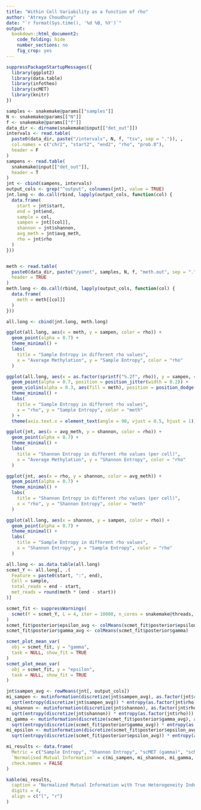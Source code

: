 ```yaml
---
title: "Within Cell Variability as a function of rho"
author: "Atreya Choudhury"
date: "`r format(Sys.time(), '%d %B, %Y')`"
output:
  bookdown::html_document2:
    code_folding: hide
    number_sections: no
    fig_crop: yes
---
```


```r
suppressPackageStartupMessages({
  library(ggplot2)
  library(data.table)
  library(infotheo)
  library(scMET)
  library(knitr)
})
```

```r
samples <- snakemake@params[["samples"]]
N <- snakemake@params[["N"]]
f <- snakemake@params[["f"]]
data_dir <- dirname(snakemake@input[["det_out"]])
intervals <- read.table(
  paste0(data_dir, paste("/intervals", N, f, "tsv", sep = ".")), ,
  col.names = c("chr2", "start2", "end2", "rho", "prob.0"),
  header = F
)
sampens <- read.table(
  snakemake@input[["det_out"]],
  header = T
)
jnt <- cbind(sampens, intervals)
output_cols <- grep("^output", colnames(jnt), value = TRUE)
jnt.long <- do.call(rbind, lapply(output_cols, function(col) {
  data.frame(
    start = jnt$start,
    end = jnt$end,
    sample = col,
    sampen = jnt[[col]],
    shannon = jnt$shannon,
    avg_meth = jnt$avg_meth,
    rho = jnt$rho
  )
}))


meth <- read.table(
  paste0(data_dir, paste("/yamet", samples, N, f, "meth.out", sep = ".")),
  header = TRUE
)
meth.long <- do.call(rbind, lapply(output_cols, function(col) {
  data.frame(
    meth = meth[[col]]
  )
}))

all.long <- cbind(jnt.long, meth.long)

ggplot(all.long, aes(x = meth, y = sampen, color = rho)) +
  geom_point(alpha = 0.7) +
  theme_minimal() +
  labs(
    title = "Sample Entropy in different rho values",
    x = "Average Methylation", y = "Sample Entropy", color = "rho"
  )

ggplot(all.long, aes(x = as.factor(sprintf("%.2f", rho)), y = sampen, color = meth)) +
  geom_point(alpha = 0.7, position = position_jitter(width = 0.2)) +
  geom_violin(alpha = 0.3, aes(fill = meth), position = position_dodge(0.8)) +
  theme_minimal() +
  labs(
    title = "Sample Entropy in different rho values",
    x = "rho", y = "Sample Entropy", color = "meth"
  ) +
  theme(axis.text.x = element_text(angle = 90, vjust = 0.5, hjust = 1))

ggplot(jnt, aes(x = avg_meth, y = shannon, color = rho)) +
  geom_point(alpha = 0.7) +
  theme_minimal() +
  labs(
    title = "Shannon Entropy in different rho values (per cell)",
    x = "Average Methylation", y = "Shannon Entropy", color = "rho"
  )

ggplot(jnt, aes(x = rho, y = shannon, color = avg_meth)) +
  geom_point(alpha = 0.7) +
  theme_minimal() +
  labs(
    title = "Shannon Entropy in different rho values (per cell)",
    x = "rho", y = "Shannon Entropy", color = "meth"
  )

ggplot(all.long, aes(x = shannon, y = sampen, color = rho)) +
  geom_point(alpha = 0.7) +
  theme_minimal() +
  labs(
    title = "Sample Entropy in different rho values",
    x = "Shannon Entropy", y = "Sample Entropy", color = "rho"
  )
```

```r
all.long <- as.data.table(all.long)
scmet_Y <- all.long[, .(
  Feature = paste0(start, ":", end),
  Cell = sample,
  total_reads = end - start,
  met_reads = round(meth * (end - start))
)]

scmet_fit <- suppressWarnings(
  scmet(Y = scmet_Y, L = 4, iter = 10000, n_cores = snakemake@threads, seed = 42)
)
scmet_fit$posterior$epsilon_avg <- colMeans(scmet_fit$posterior$epsilon)
scmet_fit$posterior$gamma_avg <- colMeans(scmet_fit$posterior$gamma)
```

```r
scmet_plot_mean_var(
  obj = scmet_fit, y = "gamma",
  task = NULL, show_fit = TRUE
)
scmet_plot_mean_var(
  obj = scmet_fit, y = "epsilon",
  task = NULL, show_fit = TRUE
)
```

```r
jnt$sampen_avg <- rowMeans(jnt[, output_cols])
mi_sampen <- mutinformation(discretize(jnt$sampen_avg), as.factor(jnt$rho)) /
  sqrt(entropy(discretize(jnt$sampen_avg)) * entropy(as.factor(jnt$rho)))
mi_shannon <- mutinformation(discretize(jnt$shannon), as.factor(jnt$rho)) /
  sqrt(entropy(discretize(jnt$shannon)) * entropy(as.factor(jnt$rho)))
mi_gamma <- mutinformation(discretize(scmet_fit$posterior$gamma_avg), as.factor(jnt$rho)) /
  sqrt(entropy(discretize(scmet_fit$posterior$gamma_avg)) * entropy(as.factor(jnt$rho)))
mi_epsilon <- mutinformation(discretize(scmet_fit$posterior$epsilon_avg), as.factor(jnt$rho)) /
  sqrt(entropy(discretize(scmet_fit$posterior$epsilon_avg)) * entropy(as.factor(jnt$rho)))

mi_results <- data.frame(
  Metric = c("Sample Entropy", "Shannon Entropy", "scMET (gamma)", "scMET (epsilon)"),
  `Normalised Mutual Information` = c(mi_sampen, mi_shannon, mi_gamma, mi_epsilon),
  check.names = FALSE
)

kable(mi_results,
  caption = "Normalized Mutual Information with True Heterogeneity Index",
  digits = 4,
  align = c("l", "r")
)
```